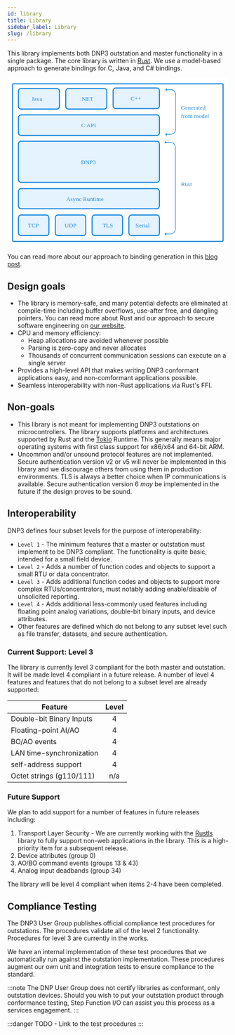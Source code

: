 ```yaml
---
id: library
title: Library
sidebar_label: Library
slug: /library
---
```



This library implements both DNP3 outstation and master functionality in a single package. The core library is written in [Rust](https://www.rust-lang.org/). We
use a model-based approach to generate bindings for C, Java, and C# bindings.

<svg xmlns="http://www.w3.org/2000/svg" viewBox="0 0 420 320"><g id="diagram" stroke="none" stroke-width="1" fill="none" fill-rule="evenodd"><path fill="#FFF" d="M0 0h420v320H0z"/><g id="Group" transform="translate(20 18)"><g id="tiles/modal" transform="translate(0 1)"><g id="modal"><rect id="Rectangle-8" stroke="#1787E0" stroke-width="2" fill="#E4F3FF" x="1" y="1" width="78" height="39" rx="5"/><text id="Modal" font-family="Poppins-SemiBold, Poppins" font-size="11" font-weight="500" letter-spacing=".183" fill="#1787E0"><tspan x="25.966" y="24.5">Java</tspan></text></g></g><g id="tiles/modal" transform="translate(0 241)"><g id="modal"><rect id="Rectangle-8" stroke="#1787E0" stroke-width="2" fill="#E4F3FF" x="1" y="1" width="58" height="39" rx="5"/><text id="Modal" font-family="Poppins-SemiBold, Poppins" font-size="11" font-weight="500" letter-spacing=".183" fill="#1787E0"><tspan x="19.176" y="24.5">TCP</tspan></text></g></g><g id="tiles/modal" transform="translate(70 241)"><g id="modal"><rect id="Rectangle-8" stroke="#1787E0" stroke-width="2" fill="#E4F3FF" x="1" y="1" width="58" height="39" rx="5"/><text id="Modal" font-family="Poppins-SemiBold, Poppins" font-size="11" font-weight="500" letter-spacing=".183" fill="#1787E0"><tspan x="18.664" y="24.5">UDP</tspan></text></g></g><g id="tiles/modal" transform="translate(140 241)"><g id="modal"><rect id="Rectangle-8" stroke="#1787E0" stroke-width="2" fill="#E4F3FF" x="1" y="1" width="58" height="39" rx="5"/><text id="Modal" font-family="Poppins-SemiBold, Poppins" font-size="11" font-weight="500" letter-spacing=".183" fill="#1787E0"><tspan x="20.875" y="24.5">TLS</tspan></text></g></g><g id="tiles/modal" transform="translate(210 241)"><g id="modal"><rect id="Rectangle-8" stroke="#1787E0" stroke-width="2" fill="#E4F3FF" x="1" y="1" width="58" height="39" rx="5"/><text id="Modal" font-family="Poppins-SemiBold, Poppins" font-size="11" font-weight="500" letter-spacing=".183" fill="#1787E0"><tspan x="13.835" y="24.5">Serial</tspan></text></g></g><g id="arrows/arrow-4" transform="matrix(-1 0 0 1 320 1)"><g id="arrow-4" transform="translate(20.165)"><path d="M18.835 3H9.417C4.217 3 0 7.215 0 12.421V78.58C0 83.782 4.215 88 9.417 88h9.418" id="Path-4" stroke="#1787E0"/><path id="Triangle-2-Copy-2" fill="#1787E0" d="M16.835 6V0l3 3z"/><path id="Triangle-2-Copy-4" fill="#1787E0" d="M16.835 91v-6l3 3z"/></g></g><g id="arrows/arrow-4" transform="matrix(-1 0 0 1 320 101)"><g id="arrow-4" transform="translate(20.67)"><path d="M19.33 3H9.666A9.662 9.662 0 000 12.665v154.67A9.665 9.665 0 009.665 177h9.666" id="Path-4" stroke="#1787E0"/><path id="Triangle-2-Copy-2" fill="#1787E0" d="M17.331 6V0l3 3z"/><path id="Triangle-2-Copy-4" fill="#1787E0" d="M17.331 180v-6l3 3z"/></g></g><g id="tiles/modal" transform="translate(90 1)"><g id="modal"><rect id="Rectangle-8" stroke="#1787E0" stroke-width="2" fill="#E4F3FF" x="1" y="1" width="78" height="39" rx="5"/><text id="Modal" font-family="Poppins-SemiBold, Poppins" font-size="11" font-weight="500" letter-spacing=".183" fill="#1787E0"><tspan x="28.523" y="24.5">.NET</tspan></text></g></g><g id="tiles/modal" transform="translate(180)"><g id="modal"><rect id="Rectangle-8" stroke="#1787E0" stroke-width="2" fill="#E4F3FF" x="1" y="1" width="88" height="39" rx="5"/><text id="Modal" font-family="Poppins-SemiBold, Poppins" font-size="11" font-weight="500" letter-spacing=".183" fill="#1787E0"><tspan x="34.324" y="24.5">C++</tspan></text></g></g><g id="tiles/modal" transform="translate(0 51)"><g id="modal"><rect id="Rectangle-8" stroke="#1787E0" stroke-width="2" fill="#E4F3FF" x="1" y="1" width="268" height="39" rx="5"/><text id="Modal" font-family="Poppins-SemiBold, Poppins" font-size="11" font-weight="500" letter-spacing=".183" fill="#1787E0"><tspan x="120.511" y="24.5">C API</tspan></text></g></g><text id="Generated-from-model" font-family="Poppins-SemiBold, Poppins" font-size="11" font-weight="500" letter-spacing=".183" fill="#1787E0"><tspan x="310" y="42">Generated </tspan> <tspan x="310" y="58">from model</tspan></text><text id="Rust" font-family="Poppins-SemiBold, Poppins" font-size="11" font-weight="500" letter-spacing=".183" fill="#1787E0"><tspan x="310" y="187">Rust</tspan></text><g id="tiles/modal" transform="translate(0 101)"><g id="modal"><rect id="Rectangle-8" stroke="#1787E0" stroke-width="2" fill="#E4F3FF" x="1" y="1" width="268" height="78" rx="5"/><text id="Modal" font-family="Poppins-SemiBold, Poppins" font-size="11" font-weight="500" letter-spacing=".183" fill="#1787E0"><tspan x="120.042" y="44">DNP3</tspan></text></g></g><g id="tiles/modal" transform="translate(0 191)"><g id="modal"><rect id="Rectangle-8" stroke="#1787E0" stroke-width="2" fill="#E4F3FF" x="1" y="1" width="268" height="38" rx="5"/><text id="Modal" font-family="Poppins-SemiBold, Poppins" font-size="11" font-weight="500" letter-spacing=".183" fill="#1787E0"><tspan x="91.882" y="24">Async Runtime</tspan></text></g></g></g><rect id="Rectangle" stroke="#1787E0" stroke-width="2" x="10" y="11" width="400" height="299" rx="2"/></g></svg>

You can read more about our approach to binding generation in this [blog post](https://stepfunc.io/blog/bindings/).

## Design goals

* The library is memory-safe, and many potential defects are eliminated at compile-time including buffer overflows, use-after free, and dangling pointers.
You can read more about Rust and our approach to secure software engineering on [our website](https://stepfunc.io/about/why-rust/).
* CPU and memory efficiency:
  * Heap allocations are avoided whenever possible
  * Parsing is zero-copy and never allocates
  * Thousands of concurrent communication sessions can execute on a single server
* Provides a high-level API that makes writing DNP3 conformant applications easy, and non-comformant applications possible.
* Seamless interoperability with non-Rust applications via Rust's FFI.

## Non-goals

* This library is not meant for implementing DNP3 outstations on microcontrollers. The library supports platforms and architectures supported by Rust
and the [Tokio](https://tokio.rs/) Runtime. This generally means major operating systems with first class support for x86/x64 and 64-bit ARM.
* Uncommon and/or unsound protocol features are not implemented. Secure authentication version v2 or v5 will never be implemented in this library and we discourage
others from using them in production environments. TLS is always a better choice when IP communications is available. Secure authentication version 6 *may*
be implemented in the future if the design proves to be sound.

## Interoperability

DNP3 defines four subset levels for the purpose of interoperability:

* `Level 1` - The minimum features that a master or outstation must implement to be DNP3 compliant. The functionality is quite basic, intended for a small field device.
* `Level 2` - Adds a number of function codes and objects to support a small RTU or data concentrator.
* `Level 3` - Adds additional function codes and objects to support more complex RTUs/concentrators, must notably adding enable/disable of unsolicited reporting.
* `Level 4` - Adds additional less-commonly used features including floating point analog variations, double-bit binary inputs, and device attributes.
* Other features are defined which do not belong to any subset level such as file transfer, datasets, and secure authentication.


### Current Support: Level 3

The library is currently level 3 compliant for the both master and outstation. It will be made level 4 compliant in a future release. A number of level 4
features and features that do not belong to a subset level are already supported:

| Feature                   | Level |
|---------------------------|:-----:|
| Double-bit Binary Inputs  |  4    |
| Floating-point AI/AO      |  4    |
| BO/AO events              |  4    |
| LAN time-synchronization  |  4    |
| self-address support      |  4    |
| Octet strings (g110/111)  |  n/a  |

### Future Support

We plan to add support for a number of features in future releases including:

1. Transport Layer Security - We are currently working with the [Rustls](https://github.com/ctz/rustls) library to fully support non-web applications in the
library. This is a high-priority item for a subsequent release.
2. Device attributes (group 0)
3. AO/BO command events (groups 13 & 43)
4. Analog input deadbands (group 34)

The library will be level 4 compliant when items 2-4 have been completed.

## Compliance Testing

The DNP3 User Group publishes official compliance test procedures for outstations. The procedures validate all of the level 2 functionality. Procedures
for level 3 are currently in the works.


We have an internal implementation of these test procedures that we automatically run against the outstation implementation. These procedures augment our
own unit and integration tests to ensure compliance to the standard.

:::note
The DNP User Group does not certify libraries as conformant, only outstation devices. Should you wish to put your outstation product through conformance
testing, Step Function I/O can assist you this process as a services engagement.
:::

:::danger
TODO - Link to the test procedures
:::